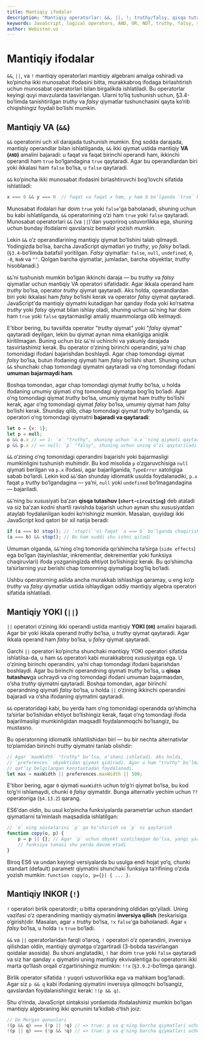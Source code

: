 ```yaml
---
title: Mantiqiy ifodalar
description: "Mantiqiy operatorlar: &&, ||, !; truthy/falsy, qisqa tutashuv (short‑circuiting) va amaliy idiomalar (guardlar, defaultlar)."
keywords: JavaScript, logical operators, AND, OR, NOT, truthy, falsy, short-circuit, idioms
author: Webiston.uz
---
```

# Mantiqiy ifodalar

`&&`, `||`, va `!` mantiqiy operatorlari mantiqiy algebrani amalga oshiradi va ko‘pincha ikki munosabat ifodasini bitta, murakkabroq ifodaga birlashtirish uchun munosabat operatorlari bilan birgalikda ishlatiladi. Bu operatorlar keyingi quyi mavzularda tasvirlangan. Ularni to‘liq tushunish uchun, §3.4-bo‘limda tanishtirilgan _truthy_ va _falsy_ qiymatlar tushunchasini qayta ko‘rib chiqishingiz foydali bo‘lishi mumkin.

## Mantiqiy VA (`&&`)

`&&` operatorini uch xil darajada tushunish mumkin. Eng sodda darajada, mantiqiy operandlar bilan ishlatilganda, `&&` ikki qiymat ustida mantiqiy **VA (`AND`)** amalini bajaradi: u faqat va faqat birinchi operandi ham, ikkinchi operandi ham `true` bo‘lgandagina `true` qaytaradi. Agar bu operandlardan biri yoki ikkalasi ham `false` bo‘lsa, u `false` qaytaradi.

`&&` ko‘pincha ikki munosabat ifodasini birlashtiruvchi bog‘lovchi sifatida ishlatiladi:

``` js
x === 0 && y === 0  // faqat va faqat x ham, y ham 0 bo‘lganda `true` bo‘ladi
```

Munosabat ifodalari har doim `true` yoki `false`'ga baholanadi, shuning uchun bu kabi ishlatilganda, `&&` operatorining o‘zi ham `true` yoki `false` qaytaradi. Munosabat operatorlari `&&` (va `||`)'dan yuqoriroq ustuvorlikka ega, shuning uchun bunday ifodalarni qavslarsiz bemalol yozish mumkin.

Lekin `&&` o‘z operandlarining mantiqiy qiymat bo‘lishini talab qilmaydi. Yodingizda bo‘lsa, barcha JavaScript qiymatlari yo _truthy_, yo _falsy_ bo‘ladi. (`§3.4`-bo‘limda batafsil yoritilgan. _Falsy_ qiymatlar: `false`, `null`, `undefined`, `0`, `-0`, `NaN` va `""`. Qolgan barcha qiymatlar, jumladan, barcha obyektlar, _truthy_ hisoblanadi.)

`&&`'ni tushunish mumkin bo‘lgan ikkinchi daraja — bu _truthy_ va _falsy_ qiymatlar uchun mantiqiy VA operatori sifatidadir. Agar ikkala operand ham _truthy_ bo‘lsa, operator _truthy_ qiymat qaytaradi. Aks holda, operandlardan biri yoki ikkalasi ham _falsy_ bo‘lishi kerak va operator _falsy_ qiymat qaytaradi. JavaScript'da mantiqiy qiymatni kutadigan har qanday ifoda yoki ko‘rsatma _truthy_ yoki _falsy_ qiymat bilan ishlay oladi, shuning uchun `&&`'ning har doim ham `true` yoki `false` qaytarmasligi amaliy muammolarga olib kelmaydi.

E’tibor bering, bu tavsifda operator "_truthy_ qiymat" yoki "_falsy_ qiymat" qaytaradi deyilgan, lekin bu qiymat aynan nima ekanligiga aniqlik kiritilmagan. Buning uchun biz `&&`'ni uchinchi va yakuniy darajada tasvirlashimiz kerak. Bu operator o‘zining birinchi operandini, ya’ni chap tomonidagi ifodani bajarishdan boshlaydi. Agar chap tomondagi qiymat _falsy_ bo‘lsa, butun ifodaning qiymati ham _falsy_ bo‘lishi shart. Shuning uchun `&&` shunchaki chap tomondagi qiymatni qaytaradi va o‘ng tomondagi ifodani **umuman bajarmaydi ham**.

Boshqa tomondan, agar chap tomondagi qiymat _truthy_ bo‘lsa, u holda ifodaning umumiy qiymati o‘ng tomondagi qiymatga bog‘liq bo‘ladi. Agar o‘ng tomondagi qiymat _truthy_ bo‘lsa, umumiy qiymat ham _truthy_ bo‘lishi kerak, agar o‘ng tomondagi qiymat _falsy_ bo‘lsa, umumiy qiymat ham _falsy_ bo‘lishi kerak. Shunday qilib, chap tomondagi qiymat _truthy_ bo‘lganda, `&&` operatori o‘ng tomondagi qiymatni **bajaradi va qaytaradi**:

``` js
let o = {x: 1};
let p = null;
o && o.x // => 1: `o` "truthy", shuning uchun `o.x`'ning qiymati qaytariladi
p && p.x // => null: `p` "falsy", shuning uchun uning o‘zi qaytariladi va `p.x` bajarilmaydi
```

`&&` o‘zining o‘ng tomonidagi operandini bajarishi yoki bajarmasligi mumkinligini tushunish muhimdir. Bu kod misolida `p` o‘zgaruvchisiga `null` qiymati berilgan va `p.x` ifodasi, agar bajarilganida, `TypeError` xatoligiga sabab bo‘lardi. Lekin kod `&&`'dan shunday idiomatik usulda foydalanadiki, `p.x` faqat `p` _truthy_ bo‘lgandagina — ya’ni, `null` yoki `undefined` bo‘lmagandagina — bajariladi.

`&&`'ning bu xususiyati ba’zan **qisqa tutashuv (`short-circuiting`)** deb ataladi va siz ba’zan kodni shartli ravishda bajarish uchun aynan shu xususiyatdan ataylab foydalanilgan kodni ko‘rishingiz mumkin. Masalan, quyidagi ikki JavaScript kod qatori bir xil natija beradi:

``` js
if (a === b) stop(); // `stop()`'ni faqat `a === b` bo‘lganda chaqirish
(a === b) && stop(); // Bu ham xuddi shu ishni qiladi
```

Umuman olganda, `&&`'ning o‘ng tomonida qo‘shimcha ta’sirga (`side effects`) ega bo‘lgan (tayinlashlar, inkrementlar, dekrementlar yoki funksiya chaqiruvlari) ifoda yozganingizda ehtiyot bo‘lishingiz kerak. Bu qo‘shimcha ta’sirlarning yuz berishi chap tomonning qiymatiga bog‘liq bo‘ladi.

Ushbu operatorning aslida ancha murakkab ishlashiga qaramay, u eng ko‘p _truthy_ va _falsy_ qiymatlar ustida ishlaydigan oddiy mantiqiy algebra operatori sifatida ishlatiladi.

## Mantiqiy YOKI (`||`)

`||` operatori o‘zining ikki operandi ustida mantiqiy **YOKI (`OR`)** amalini bajaradi. Agar bir yoki ikkala operand _truthy_ bo‘lsa, u _truthy_ qiymat qaytaradi. Agar ikkala operand ham _falsy_ bo‘lsa, u _falsy_ qiymat qaytaradi.

Garchi `||` operatori ko‘pincha shunchaki mantiqiy YOKI operatori sifatida ishlatilsa-da, u ham `&&` operatori kabi murakkabroq xususiyatga ega. U o‘zining birinchi operandini, ya’ni chap tomondagi ifodani bajarishdan boshlaydi. Agar bu birinchi operandning qiymati _truthy_ bo‘lsa, u **qisqa tutashuv**ga uchraydi va o‘ng tomondagi ifodani umuman bajarmasdan, o‘sha _truthy_ qiymatni qaytaradi. Boshqa tomondan, agar birinchi operandning qiymati _falsy_ bo‘lsa, u holda `||` o‘zining ikkinchi operandini bajaradi va o‘sha ifodaning qiymatini qaytaradi.

`&&` operatoridagi kabi, bu yerda ham o‘ng tomonidagi operandda qo‘shimcha ta’sirlar bo‘lishidan ehtiyot bo‘lishingiz kerak, faqat o‘ng tomondagi ifoda bajarilmasligi mumkinligidan maqsadli foydalanmoqchi bo‘lsangiz, bu mustasno.

Bu operatorning idiomatik ishlatilishidan biri — bu bir nechta alternativlar to‘plamidan birinchi _truthy_ qiymatni tanlab olishdir:

``` js
// Agar `maxWidth` "truthy" bo‘lsa, o‘shani ishlatadi. Aks holda,
// `preferences` obyektidan qiymat qidiradi. Agar u ham "truthy" bo‘lmasa,
// qat’iy belgilangan konstantadan foydalanadi.
let max = maxWidth || preferences.maxWidth || 500;
```

E’tibor bering, agar `0` qiymati `maxWidth` uchun to‘g‘ri qiymat bo‘lsa, bu kod to‘g‘ri ishlamaydi, chunki `0` _falsy_ qiymatdir. Bunga alternativ yechim uchun `??` operatoriga (`§4.13.2`) qarang.

ES6'dan oldin, bu usul ko‘pincha funksiyalarda parametrlar uchun standart qiymatlarni ta’minlash maqsadida ishlatilgan:

``` js
// `o` ning xossalarini `p` ga ko‘chirish va `p` ni qaytarish
function copy(o, p) {
    p = p || {}; // Agar `p` uchun obyekt uzatilmagan bo‘lsa, yangi yaratilgan obyektni ishlatadi.
    // funksiya tanasi shu yerda davom etadi
}
```

Biroq ES6 va undan keyingi versiyalarda bu usulga endi hojat yo‘q, chunki standart (default) parametr qiymatini shunchaki funksiya ta’rifining o‘zida yozish mumkin: `function copy(o, p={}) { ... }`.

## Mantiqiy INKOR (`!`)

`!` operatori birlik operatordir; u bitta operandning oldidan qo‘yiladi. Uning vazifasi o‘z operandining mantiqiy qiymatini **inversiya qilish** (teskarisiga o‘girish)dir. Masalan, agar `x` _truthy_ bo‘lsa, `!x` `false`'ga baholanadi. Agar `x` _falsy_ bo‘lsa, u holda `!x` `true` bo‘ladi.

`&&` va `||` operatorlaridan farqli o‘laroq, `!` operatori o‘z operandini, inversiya qilishdan oldin, mantiqiy qiymatga o‘zgartiradi (3-bobda tasvirlangan qoidalar asosida). Bu shuni anglatadiki, `!` har doim `true` yoki `false` qaytaradi va siz har qanday `x` qiymatini uning mantiqiy ekvivalentiga bu operatorni ikki marta qo‘llash orqali o‘zgartirishingiz mumkin: `!!x` (`§3.9.2`-bo‘limga qarang).

Birlik operator sifatida `!` yuqori ustuvorlikka ega va mahkam bog‘lanadi. Agar siz `p && q` kabi ifodaning qiymatini inversiya qilmoqchi bo‘lsangiz, qavslardan foydalanishingiz kerak: `!(p && q)`.

Shu o‘rinda, JavaScript sintaksisi yordamida ifodalashimiz mumkin bo‘lgan mantiqiy algebraning ikki qonunini ta’kidlab o‘tish joiz:

``` js
// De Morgan qonunlari
!(p && q) === (!p || !q) // => true: p va q'ning barcha qiymatlari uchun
!(p || q) === (!p && !q) // => true: p va q'ning barcha qiymatlari uchun
```
